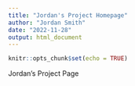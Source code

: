 ```yaml
---
title: "Jordan's Project Homepage"
author: "Jordan Smith"
date: "2022-11-28"
output: html_document
---
```


```r
knitr::opts_chunk$set(echo = TRUE)
```

Jordan's Project Page
